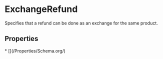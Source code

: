 # ExchangeRefund

Specifies that a refund can be done as an exchange for the same product.

## Properties

<Grid>
* [](/Properties/Schema.org/)

</Grid>

